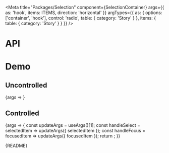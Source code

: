 
<Meta
  title="Packages/Selection"
  component={SelectionContainer}
  args={{
    as: 'hook',
    items: ITEMS,
    direction: 'horizontal'
  }}
  argTypes={{
    as: { options: ['container', 'hook'], control: 'radio', table: { category: 'Story' } },
    items: { table: { category: 'Story' } }
  }}
/>

# API

<ArgsTable />

# Demo

## Uncontrolled

<Canvas>
  <Story
    name="Uncontrolled"
    args={{
      defaultFocusedItem: 'item-1'
    }}
    argTypes={{
      selectedItem: { control: false },
      focusedItem: { control: false },
      defaultFocusedItem: { control: { type: 'text' } },
      defaultSelectedItem: { control: { type: 'text' } }
    }}
  >
    {args => <SelectionStory {...args} />}
  </Story>
</Canvas>

## Controlled

<Canvas>
  <Story
    name="Controlled"
    args={{
      selectedItem: 'item-3'
    }}
    argTypes={{
      selectedItem: { control: { type: 'text' } },
      focusedItem: { control: { type: 'text' } },
      defaultFocusedItem: { control: false },
      defaultSelectedItem: { control: false }
    }}
  >
    {args => {
      const updateArgs = useArgs()[1];
      const handleSelect = selectedItem => updateArgs({ selectedItem });
      const handleFocus = focusedItem => updateArgs({ focusedItem });
      return <SelectionStory {...args} onSelect={handleSelect} onFocus={handleFocus} />;
    }}
  </Story>
</Canvas>

<Markdown>{README}</Markdown>
